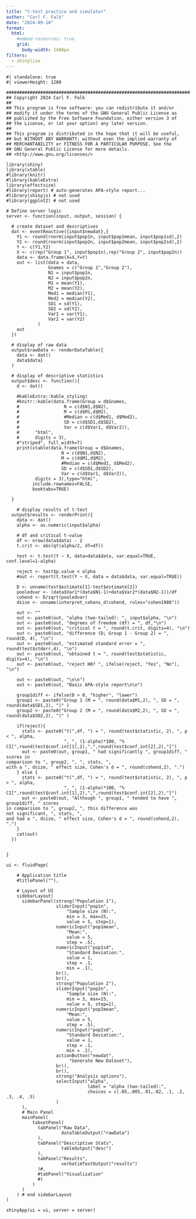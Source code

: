 ```yaml
---
title: "t-test practice and simulator"
author: "Carl F. Falk"
date: "2024-09-10"
format:
  html:
    #embed-resources: true
    grid: 
      body-width: 1400px
filters:
  - shinylive
---
```


<!-- The following resources consulted to get this all working:

At terminal: quarto add quarto-ext/shinylive

Might need to render twice or so, needs to download stuff

https://quarto.thecoatlessprofessor.com/r-shinylive-demo/

https://github.com/coatless-quarto/r-shinylive-demo

To publish is a bit tricky,
quarto publish quarto-pub (file size too big)

Ultimately went with github pages, but not using quarto publish gh-pages
1. Create github repo
2. Make the app the main index file (index.qmd), at least for a first try
3. Edit _quarto.yml file to render to docs folder
https://quarto.org/docs/publishing/github-pages.html
4. Push to github
5. Edit repo on github
https://docs.github.com/en/pages/getting-started-with-github-pages/configuring-a-publishing-source-for-your-github-pages-site

For testing before deployment:

https://github.com/RamiKrispin/shinylive-r-->

```shinylive-r
#| standalone: true
#| viewerHeight: 1200

######################################################################
## Copyright 2024 Carl F. Falk
##
## This program is free software: you can redistribute it and/or
## modify it under the terms of the GNU General Public License as
## published by the Free Software Foundation, either version 3 of
## the License, or (at your option) any later version.
##
## This program is distributed in the hope that it will be useful,
## but WITHOUT ANY WARRANTY; without even the implied warranty of
## MERCHANTABILITY or FITNESS FOR A PARTICULAR PURPOSE. See the
## GNU General Public License for more details.
## <http://www.gnu.org/licenses/>

library(shiny)
library(xtable)
#library(knitr)
#library(kableExtra)
library(effectsize)
#library(report) # auto-generates APA-style report...
#library(shinyjs) # not used
#library(ggplot2) # not used

# Define server logic
server <- function(input, output, session) {
  
  # create dataset and descriptives
  dat <- eventReactive({input$newdat},{
    Y1 <- round(rnorm(input$pop1n, input$pop1mean, input$pop1sd),2)
    Y2 <- round(rnorm(input$pop2n, input$pop2mean, input$pop2sd),2)
    Y <- c(Y1,Y2)
    X <- c(rep("Group 1", input$pop1n),rep("Group 2", input$pop2n))
    data <- data.frame(X=X,Y=Y)
    out <- list(data = data,
                Gnames = c("Group 1","Group 2"),
                N1 = input$pop1n,
                N2 = input$pop2n,
                M1 = mean(Y1),
                M2 = mean(Y2),
                Med1 = median(Y1),
                Med2 = median(Y2),
                SD1 = sd(Y1),
                SD2 = sd(Y2),
                Var1 = var(Y1),
                Var2 = var(Y2)
            )
    out
  })
  
  # display of raw data
  output$rawData <- renderDataTable({
    data <- dat()
    data$data}
  )
  
  # display of descriptive statistics
  output$desc <- function(){
    d <- dat()

    #kableExtra::kable_styling(
    #knitr::kable(data.frame(Group = d$Gnames,
    #                 N = c(d$N1,d$N2),
    #                 M = c(d$M1,d$M2),
    #                 #Median = c(d$Med1, d$Med2),
    #                 SD = c(d$SD1,d$SD2),
    #                 Var = c(d$Var1, d$Var2)),
    #      "html",
    #      digits = 3),
    #"striped", full_width=T)
    print(xtable(data.frame(Group = d$Gnames,
                     N = c(d$N1,d$N2),
                     M = c(d$M1,d$M2),
                     #Median = c(d$Med1, d$Med2),
                     SD = c(d$SD1,d$SD2),
                     Var = c(d$Var1, d$Var2)),
           digits = 3),type="html",
          include.rownames=FALSE,
          booktabs=TRUE)
    
  }
  
    # display results of t-test
  output$results <- renderPrint({
    data <- dat()
    alpha <- as.numeric(input$alpha)
    
    # df and critical t-value
    df <- nrow(data$data) - 2
    t.crit <- abs(qt(alpha/2, df=df))
    
    test <- t.test(Y ~ X, data=data$data, var.equal=TRUE, conf.level=1-alpha)
    
    reject <- test$p.value < alpha
    #out <- report(t.test(Y ~ X, data = data$data, var.equal=TRUE))
    
    D <- unname(test$estimate[1]-test$estimate[2])
    pooledvar <- (data$Var1*(data$N1-1)+data$Var2*(data$N2-1))/df
    cohend <- D/sqrt(pooledvar)
    dsize <- unname(interpret_cohens_d(cohend, rules="cohen1988"))
    
    out <- ""
    out <- paste0(out, "alpha (two-tailed): ", input$alpha, "\n")
    out <- paste0(out, "degrees of freedom (df) = ", df,"\n")
    out <- paste0(out, "critical t = ", round(t.crit, digits=4), "\n")    
    out <- paste0(out, "difference (D; Group 1 - Group 2) = ", round(D, 4), "\n")
    out <- paste0(out, "estimated standard error = ", round(test$stderr,4), "\n")    
    out <- paste0(out, "obtained t = ", round(test$statistic, digits=4), "\n")
    out <- paste0(out, "reject H0? ", ifelse(reject, "Yes", "No"), "\n")
    
    out <- paste0(out, "\n\n")
    out <- paste0(out, "Basic APA-style report\n\n")
    
    group1diff <- ifelse(D > 0, "higher", "lower")
    group1 <- paste0("Group 1 (M = ", round(data$M1,2), ", SD = ", round(data$SD1,2), ")" )
    group2 <- paste0("Group 2 (M = ", round(data$M2,2), ", SD = ", round(data$SD2,2), ")" )

    if(reject){
      stats <- paste0("t(",df, ") = ", round(test$statistic, 2), ", p < ", alpha,
                      ", ", (1-alpha)*100, "% CI[",round(test$conf.int[1],2),",",round(test$conf.int[2],2),"]")      
      out <- paste0(out, group1, " had significantly ", group1diff, " scores in
comparison to ", group2, ", ", stats, ",
with a ", dsize, " effect size, Cohen's d = ", round(cohend,2), ".")
    } else {
      stats <- paste0("t(",df, ") = ", round(test$statistic, 2), ", p > ", alpha,
                      ", ", (1-alpha)*100, "% CI[",round(test$conf.int[1],2),",",round(test$conf.int[2],2),"]")            
      out <- paste0(out, "Although ", group1, " tended to have ", group1diff, " scores
in comparison to ", group2, ", this difference was
not significant, ", stats, ",
and had a ", dsize, " effect size, Cohen's d = ", round(cohend,2), ".")
    }
    cat(out)
  })
  
  
}

ui <- fluidPage(

    # Application title
    #titlePanel(""),

    # Layout of UI
    sidebarLayout(
      sidebarPanel(strong("Population 1"),
                   sliderInput("pop1n",
                       "Sample size (N):",
                       min = 3, max=15,
                       value = 5, step=1),
                   numericInput("pop1mean",
                       "Mean:",
                       value = 5,
                       step = .5),
                   numericInput("pop1sd",
                       "Standard Deviation:",
                       value = 1,
                       step = .1,
                       min = .1),
                   br(),
                   br(),
                   strong("Population 2"),
                   sliderInput("pop2n",
                       "Sample size (N):",
                       min = 3, max=15,
                       value = 5, step=1),                   
                   numericInput("pop2mean",
                       "Mean:",
                       value = 5,
                       step = .5),
                   numericInput("pop2sd",
                       "Standard Deviation:",
                       value = 1,
                       step = .1,
                       min = .1),
                   actionButton("newdat",
                        "Generate New Dataset"),
                   br(),
                   br(),
                   strong("Analysis options"),
                   selectInput("alpha",
                               label = "alpha (two-tailed):",
                               choices = c(.05,.005,.01,.02, .1, .2, .3, .4, .5)
                   )
      ),
      # Main Panel
      mainPanel(
          tabsetPanel(
            tabPanel("Raw Data",
                     dataTableOutput("rawData")
            ),
            tabPanel("Descriptive Stats",
                     tableOutput("desc")
            ),
            tabPanel("Results",
                     verbatimTextOutput("results")                     
            )#,
            #tabPanel("Visualization"
            #)
          )
      )
    ) # end sidebarLayout
)

shinyApp(ui = ui, server = server)


```
